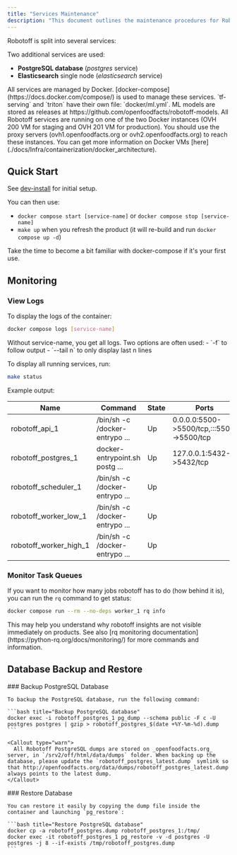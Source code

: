 ```yaml
---
title: "Services Maintenance"
description: "This document outlines the maintenance procedures for Robotoff's services, including the scheduler, workers, API, and Triton. It covers quick start, monitoring logs and queues, and backing up/restoring the PostgreSQL database."
---
```



Robotoff is split into several services:

<Cards>
  <Card
    title="Scheduler"
    description="Responsible for launching recurrent tasks (downloading new dataset, processing insights automatically,...)"
  />
  <Card
    title="Workers"
    description="Responsible for all long-lasting tasks (mainly insight extraction from images)"
  />
  <Card title="Public API" description="Serves the public API endpoints" />
  <Card title="Triton Service" description="Serves ML models" />
</Cards>

Two additional services are used:

- **PostgreSQL database** (_postgres_ service)
- **Elasticsearch** single node (_elasticsearch_ service)

<Callout type="info">
  All services are managed by Docker.
  [docker-compose](https://docs.docker.com/compose/) is used to manage these
  services. `tf-serving` and `triton` have their own file: `docker/ml.yml`. ML
  models are stored as releases at
  https://github.com/openfoodfacts/robotoff-models.
</Callout>

<Callout type="info">
  All Robotoff services are running on one of the two Docker instances (OVH 200
  VM for staging and OVH 201 VM for production). You should use the proxy
  servers (ovh1.openfoodfacts.org or ovh2.openfoodfacts.org) to reach these
  instances. You can get more information on Docker VMs
  [here](./docs/Infra/containerization/docker_architecture).
</Callout>

## Quick Start

See [dev-install](/docs/Robotoff/how-to-guides/deployment/dev-install) for initial setup.

You can then use:

- `docker compose start [service-name]` or `docker compose stop [service-name]`
- `make up` when you refresh the product (it will re-build and run `docker compose up -d`)

<Callout type="info">
  Take the time to become a bit familiar with docker-compose if it's your first
  use.
</Callout>

## Monitoring

### View Logs

To display the logs of the container:

```bash title="View service logs"
docker compose logs [service-name]
```

<Callout type="info">
  Without service-name, you get all logs. Two options are often used: - `-f` to
  follow output - `--tail n` to only display last n lines
</Callout>

To display all running services, run:

```bash title="Check service status"
make status
```

Example output:

| Name                   | Command                        | State | Ports                                    |
| ---------------------- | ------------------------------ | ----- | ---------------------------------------- |
| robotoff_api_1         | /bin/sh -c /docker-entrypo ... | Up    | 0.0.0.0:5500->5500/tcp,:::5500->5500/tcp |
| robotoff_postgres_1    | docker-entrypoint.sh postg ... | Up    | 127.0.0.1:5432->5432/tcp                 |
| robotoff_scheduler_1   | /bin/sh -c /docker-entrypo ... | Up    |                                          |
| robotoff_worker_low_1  | /bin/sh -c /docker-entrypo ... | Up    |                                          |
| robotoff_worker_high_1 | /bin/sh -c /docker-entrypo ... | Up    |                                          |

### Monitor Task Queues

If you want to monitor how many jobs robotoff has to do (how behind it is), you can run the `rq` command to get status:

```bash title="Check queue status"
docker compose run --rm --no-deps worker_1 rq info
```

<Callout type="info">
  This may help you understand why robotoff insights are not visible immediately
  on products. See also [rq monitoring
  documentation](https://python-rq.org/docs/monitoring/) for more commands and
  information.
</Callout>

## Database Backup and Restore

<Steps>
  <Step>
    ### Backup PostgreSQL Database
    
    To backup the PostgreSQL database, run the following command:

    ```bash title="Backup PostgreSQL database"
    docker exec -i robotoff_postgres_1 pg_dump --schema public -F c -U postgres postgres | gzip > robotoff_postgres_$(date +%Y-%m-%d).dump
    ```

    <Callout type="warn">
      All Robotoff PostgreSQL dumps are stored on _openfoodfacts.org_ server, in `/srv2/off/html/data/dumps` folder. When backing up the database, please update the `robotoff_postgres_latest.dump` symlink so that http://openfoodfacts.org/data/dumps/robotoff_postgres_latest.dump always points to the latest dump.
    </Callout>

  </Step>

  <Step>
    ### Restore Database
    
    You can restore it easily by copying the dump file inside the container and launching `pg_restore`:

    ```bash title="Restore PostgreSQL database"
    docker cp -a robotoff_postgres.dump robotoff_postgres_1:/tmp/
    docker exec -it robotoff_postgres_1 pg_restore -v -d postgres -U postgres -j 8 --if-exists /tmp/robotoff_postgres.dump
    ```

  </Step>
</Steps>
